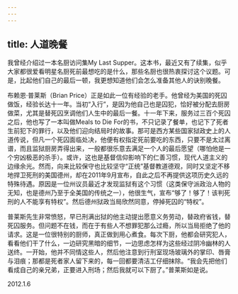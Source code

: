 ```yaml
---
---
---
```

title: 人道晚餐
---




我曾经介绍过一本名厨访问集My Last Supper。这本书，最近又有了续集，似乎大家都很爱看明星名厨死前最想吃的是什么，那些名厨也很热衷探讨这个议题。可是，比起他们自己的最后一顿，我更想知道他们会怎么准备其他人的诀别晚餐。

布赖恩·普莱斯（Brian Price）正是如此一位有经验的老手。他曾经为美国的死囚做饭，经验长达十一年。当初“入行”，是因为他自己也是囚犯，恰好被分配去厨房做菜，尤其是替死囚烹调他们人生中的最后一餐。十一年下来，服务过三百个死囚之后，他也写了一本叫做Meals to Die For的书，不只记录了餐单，也记下了死者生前犯下的罪行，以及他们迎向结局时的故事。那可是西方某些国家狱政史上的人道传说，但凡一个死囚面临处决，他便有权指定死前要吃的东西，只要不是太过离谱，而且监狱厨房弄得出来，一般都很乐意去满足一个人的最后愿望（哪怕他是一个穷凶极恶的杀手）。或许，这也是基督信仰影响下的仁善习惯，现代人道主义的边缘余光。然而，向来比较保守也比较坚守“正统”基督教道德观，同时又坚定不移地捍卫死刑的美国德州，却在2011年9月宣布，自此之后不再提供这项历史久远的特殊待遇。原因是一位州议员最近才发现监狱有这个习惯（这类保守派政治人物的无知，也是德州乃至于全美国的传统之一），他很生气，宣布“够了！够了！该判死刑的人不能享有特权”。然后德州狱政当局欣然同意，停掉死囚的“特权”。

普莱斯先生非常愤怒，早已刑满出狱的他主动提出愿意义务劳动，替政府省钱，替死囚服务。但问题不在钱，而在于有些人不想罪犯那么过瘾，所以当局拒绝了他的请求。这是一位很特别的厨师，真正做到用心煮食。每次下厨，他都会研究犯人，看看他们干了什么，一边研究黑暗的细节，一边思虑怎样为这些经过阴冷幽林的人送终。一开始，他并不同情这些人，然后他注意到行刑室现场玻璃外的掌印、唇膏与泪痕；那都是死者家人留下来的，每一回都要清洁工仔细抹除。“我会先把他们看成自己的亲兄弟，正要进入刑场；然后我就可以下厨了。”普莱斯如是说。





2012.1.6